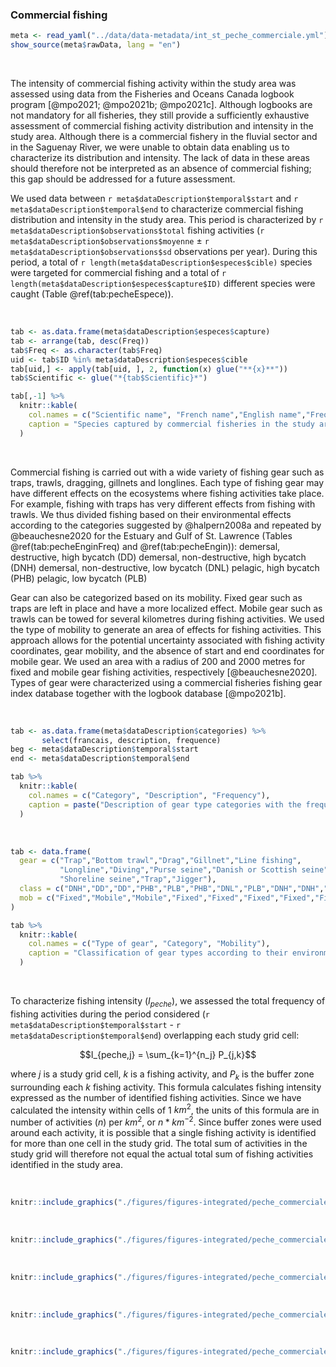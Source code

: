 ### Commercial fishing {#pechecommerciale}

```r
meta <- read_yaml("../data/data-metadata/int_st_peche_commerciale.yml")
show_source(meta$rawData, lang = "en")
```

<br/>

The intensity of commercial fishing activity within the study area was assessed using data from the Fisheries and Oceans Canada logbook program [@mpo2021; @mpo2021b; @mpo2021c]. Although logbooks are not mandatory for all fisheries, they still provide a sufficiently exhaustive assessment of commercial fishing activity distribution and intensity in the study area. Although there is a commercial fishery in the fluvial sector and in the Saguenay River, we were unable to obtain data enabling us to characterize its distribution and intensity. The lack of data in these areas should therefore not be interpreted as an absence of commercial fishing; this gap should be addressed for a future assessment.

We used data between `r meta$dataDescription$temporal$start` and `r meta$dataDescription$temporal$end` to characterize commercial fishing distribution and intensity in the study area. This period is characterized by `r meta$dataDescription$observations$total` fishing activities (`r meta$dataDescription$observations$moyenne` $\pm$ `r meta$dataDescription$observations$sd` observations per year). During this period, a total of `r length(meta$dataDescription$especes$cible)` species were targeted for commercial fishing and a total of `r length(meta$dataDescription$especes$capture$ID)` different species were caught (Table \@ref(tab:pecheEspece)).

<br/>

```r
tab <- as.data.frame(meta$dataDescription$especes$capture)
tab <- arrange(tab, desc(Freq))
tab$Freq <- as.character(tab$Freq)
uid <- tab$ID %in% meta$dataDescription$especes$cible
tab[uid,] <- apply(tab[uid, ], 2, function(x) glue("**{x}**"))
tab$Scientific <- glue("*{tab$Scientific}*")

tab[,-1] %>%
  knitr::kable(
    col.names = c("Scientific name", "French name","English name","Frequency"),
    caption = "Species captured by commercial fisheries in the study area [@mpo2021]. Species in bold are the species targetted by fisheries. The unique identifiers come from a dataset providing an index of species for commercial fisheries [@mpo2021c]"
  )
```

<br/>


Commercial fishing is carried out with a wide variety of fishing gear such as traps, trawls, dragging, gillnets and longlines. Each type of fishing gear may have different effects on the ecosystems where fishing activities take place. For example, fishing with traps has very different effects from fishing with trawls. We thus divided fishing based on their environmental effects according to the categories suggested by @halpern2008a and repeated by @beauchesne2020 for the Estuary and Gulf of St. Lawrence (Tables \@ref(tab:pecheEnginFreq) and \@ref(tab:pecheEngin)):
demersal, destructive, high bycatch (DD)
demersal, non-destructive, high bycatch (DNH)
demersal, non-destructive, low bycatch (DNL)
pelagic, high bycatch (PHB)
pelagic, low bycatch (PLB)

Gear can also be categorized based on its mobility.
Fixed gear such as traps are left in place and have a more localized effect. Mobile gear such as trawls can be towed for several kilometres during fishing activities.
We used the type of mobility to generate an area of effects for fishing activities. This approach allows for the potential uncertainty associated with fishing activity coordinates, gear mobility, and the absence of start and end coordinates for mobile gear.
We used an area with a radius of 200 and 2000 metres for fixed and mobile gear fishing activities, respectively [@beauchesne2020].
Types of gear were characterized using a commercial fisheries fishing gear index database together with the logbook database [@mpo2021b].

<br/>

```r
tab <- as.data.frame(meta$dataDescription$categories) %>%
       select(francais, description, frequence)
beg <- meta$dataDescription$temporal$start
end <- meta$dataDescription$temporal$end

tab %>%
  knitr::kable(
    col.names = c("Category", "Description", "Frequency"),
    caption = paste("Description of gear type categories with the frequency of commercial fishing activities recorded in logbooks between", beg, "and", end, "[@mpo2021; @mpo2021b; @mpo2021c].")
  )
```
<br/>

```r
tab <- data.frame(
  gear = c("Trap","Bottom trawl","Drag","Gillnet","Line fishing",
           "Longline","Diving","Purse seine","Danish or Scottish seine",
           "Shoreline seine","Trap","Jigger"),
  class = c("DNH","DD","DD","PHB","PLB","PHB","DNL","PLB","DNH","DNH","DNH","PLB"),
  mob = c("Fixed","Mobile","Mobile","Fixed","Fixed","Fixed","Fixed","Fixed","Fixed","Fixed","Fixed","Fixed")
)

tab %>%
  knitr::kable(
    col.names = c("Type of gear", "Category", "Mobility"),
    caption = "Classification of gear types according to their environmental effects and mobility. DD: demersal, destructive, high bycatch; DNH: demersal, non-destructive, high bycatch; DNL: demersal, non-destructive, low bycatch; PHB: pelagic, high bycatch; PLB: pelagic, low bycatch. Adapted from @beauchesne2020."
  )
```

<br/>


To characterize fishing intensity ($I_{peche}$), we assessed the total frequency of fishing activities during the period considered (`r meta$dataDescription$temporal$start` - `r meta$dataDescription$temporal$end`) overlapping each study grid cell: 

$$I_{peche,j} = \sum_{k=1}^{n_j} P_{j,k}$$

where $j$ is a study grid cell, $k$ is a fishing activity, and $P_k$ is the buffer zone surrounding each $k$ fishing activity. This formula calculates fishing intensity expressed as the number of identified fishing activities. Since we have calculated the intensity within cells of 1 $km^2$, the units of this formula are in number of activities ($n$) per $km^2$, or $n * km^{-2}$. Since buffer zones were used around each activity, it is possible that a single fishing activity is identified for more than one cell in the study grid. The total sum of activities in the study grid will therefore not equal the actual total sum of fishing activities identified in the study area. 

<br>

```r
knitr::include_graphics("./figures/figures-integrated/peche_commerciale-DD.png")
```

<br>

```r
knitr::include_graphics("./figures/figures-integrated/peche_commerciale-DNH.png")
```

<br>

```r
knitr::include_graphics("./figures/figures-integrated/peche_commerciale-DNL.png")
```

<br>

```r
knitr::include_graphics("./figures/figures-integrated/peche_commerciale-PHB.png")
```

<br>

```r
knitr::include_graphics("./figures/figures-integrated/peche_commerciale-PLB.png")
```

<br>
